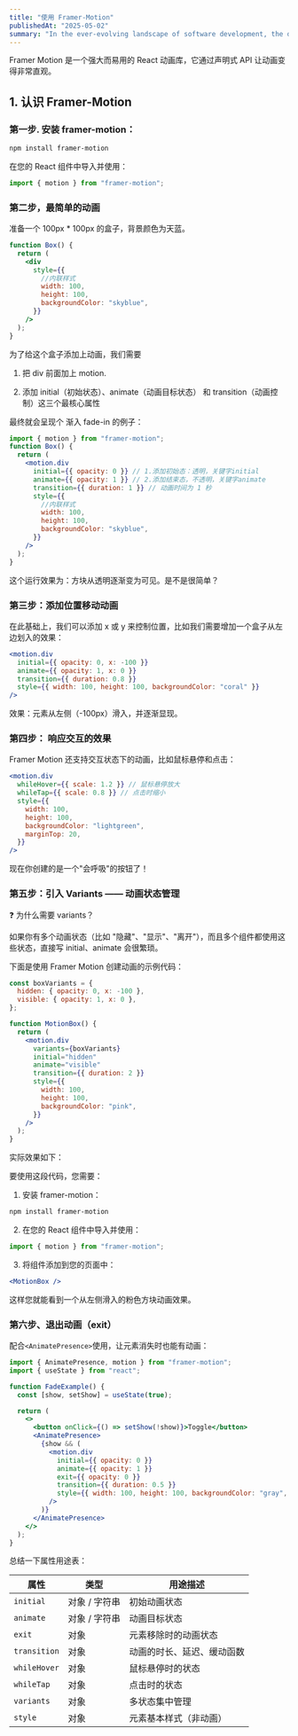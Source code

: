 ```yaml
---
title: "使用 Framer-Motion"
publishedAt: "2025-05-02"
summary: "In the ever-evolving landscape of software development, the debate between dynamic and static typing continues to be a hot topic."
---
```


Framer Motion 是一个强大而易用的 React 动画库，它通过声明式 API 让动画变得非常直观。

## 1. 认识 Framer-Motion

### 第一步. 安装 framer-motion：

```bash
npm install framer-motion
```

在您的 React 组件中导入并使用：

```jsx
import { motion } from "framer-motion";
```

### 第二步，最简单的动画

准备一个 100px \* 100px 的盒子，背景颜色为天蓝。

```jsx
function Box() {
  return (
    <div
      style={{
        //内联样式
        width: 100,
        height: 100,
        backgroundColor: "skyblue",
      }}
    />
  );
}
```

为了给这个盒子添加上动画，我们需要

1.  把 div 前面加上 motion.

2.  添加 initial（初始状态）、animate（动画目标状态） 和 transition（动画控制）这三个最核心属性

最终就会呈现个 渐入 fade-in 的例子：

```jsx
import { motion } from "framer-motion";
function Box() {
  return (
    <motion.div
      initial={{ opacity: 0 }} // 1.添加初始态：透明，关键字initial
      animate={{ opacity: 1 }} // 2.添加结束态，不透明，关键字animate
      transition={{ duration: 1 }} // 动画时间为 1 秒
      style={{
        //内联样式
        width: 100,
        height: 100,
        backgroundColor: "skyblue",
      }}
    />
  );
}
```

这个运行效果为：方块从透明逐渐变为可见。是不是很简单？

### 第三步：添加位置移动动画

在此基础上，我们可以添加 x 或 y 来控制位置，比如我们需要增加一个盒子从左边划入的效果：

```jsx
<motion.div
  initial={{ opacity: 0, x: -100 }}
  animate={{ opacity: 1, x: 0 }}
  transition={{ duration: 0.8 }}
  style={{ width: 100, height: 100, backgroundColor: "coral" }}
/>
```

效果：元素从左侧（-100px）滑入，并逐渐显现。

### 第四步： 响应交互的效果

Framer Motion 还支持交互状态下的动画，比如鼠标悬停和点击：

```jsx
<motion.div
  whileHover={{ scale: 1.2 }} // 鼠标悬停放大
  whileTap={{ scale: 0.8 }} // 点击时缩小
  style={{
    width: 100,
    height: 100,
    backgroundColor: "lightgreen",
    marginTop: 20,
  }}
/>
```

现在你创建的是一个"会呼吸"的按钮了！

### 第五步：引入 Variants —— 动画状态管理

❓ 为什么需要 variants？

如果你有多个动画状态（比如 "隐藏"、"显示"、"离开"），而且多个组件都使用这些状态，直接写 initial、animate 会很繁琐。

下面是使用 Framer Motion 创建动画的示例代码：

```jsx
const boxVariants = {
  hidden: { opacity: 0, x: -100 },
  visible: { opacity: 1, x: 0 },
};

function MotionBox() {
  return (
    <motion.div
      variants={boxVariants}
      initial="hidden"
      animate="visible"
      transition={{ duration: 2 }}
      style={{
        width: 100,
        height: 100,
        backgroundColor: "pink",
      }}
    />
  );
}
```

实际效果如下：

<MotionBox />

要使用这段代码，您需要：

1. 安装 framer-motion：

```bash
npm install framer-motion
```

2. 在您的 React 组件中导入并使用：

```jsx
import { motion } from "framer-motion";
```

3. 将组件添加到您的页面中：

```jsx
<MotionBox />
```

这样您就能看到一个从左侧滑入的粉色方块动画效果。

### 第六步、退出动画（exit）

配合`<AnimatePresence>`使用，让元素消失时也能有动画：

```jsx
import { AnimatePresence, motion } from "framer-motion";
import { useState } from "react";

function FadeExample() {
  const [show, setShow] = useState(true);

  return (
    <>
      <button onClick={() => setShow(!show)}>Toggle</button>
      <AnimatePresence>
        {show && (
          <motion.div
            initial={{ opacity: 0 }}
            animate={{ opacity: 1 }}
            exit={{ opacity: 0 }}
            transition={{ duration: 0.5 }}
            style={{ width: 100, height: 100, backgroundColor: "gray", marginTop: 10 }}
          />
        )}
      </AnimatePresence>
    </>
  );
}
```

总结一下属性用途表：

| 属性         | 类型          | 用途描述                   |
| ------------ | ------------- | -------------------------- |
| `initial`    | 对象 / 字符串 | 初始动画状态               |
| `animate`    | 对象 / 字符串 | 动画目标状态               |
| `exit`       | 对象          | 元素移除时的动画状态       |
| `transition` | 对象          | 动画的时长、延迟、缓动函数 |
| `whileHover` | 对象          | 鼠标悬停时的状态           |
| `whileTap`   | 对象          | 点击时的状态               |
| `variants`   | 对象          | 多状态集中管理             |
| `style`      | 对象          | 元素基本样式（非动画）     |
